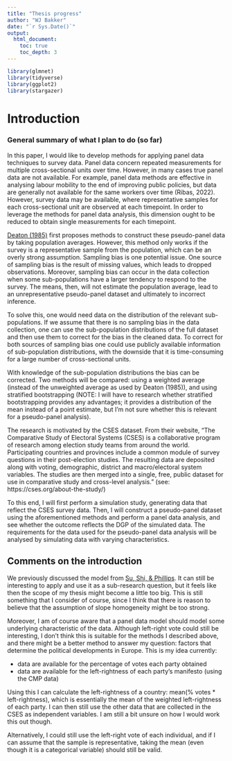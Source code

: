 ```yaml
---
title: "Thesis progress"
author: "WJ Bakker"
date: "`r Sys.Date()`"
output: 
  html_document:
    toc: true
    toc_depth: 3
---
```




```r

library(glmnet)
library(tidyverse)
library(ggplot2)
library(stargazer)


```



# Introduction

### General summary of what I plan to do (so far)

In this paper, I would like to develop methods for applying panel data techniques to survey data. Panel data concern repeated measurements for multiple cross-sectional units over time. However, in many cases true panel data are not available. For example, panel data methods are effective in analysing labour mobility to the end of improving public policies, but data are generally not available for the same workers over time (Ribas, 2022). However, survey data may be available, where representative samples for each cross-sectional unit are observed at each timepoint. In order to leverage the methods for panel data analysis, this dimension ought to be reduced to obtain single measurements for each timepoint. 

[Deaton (1985)](https://www.princeton.edu/~deaton/downloads/Panel_Data_from_Time_Series_of_Cross_Sections.pdf) first proposes methods to construct these pseudo-panel data by taking population averages. However, this method only works if the survey is a representative sample from the population, which can be an overly strong assumption. Sampling bias is one potential issue. One source of sampling bias is the result of missing values, which leads to dropped observations. Moreover, sampling bias can occur in the data collection when some sub-populations have a larger tendency to respond to the survey. The means, then, will not estimate the population average, lead to an unrepresentative pseudo-panel dataset and ultimately to incorrect inference. 

To solve this, one would need data on the distribution of the relevant sub-populations. If we assume that there is no sampling bias in the data collection, one can use the sub-population distributions of the full dataset and then use them to correct for the bias in the cleaned data. To correct for both sources of sampling bias one could use publicly available information of sub-population distributions, with the downside that it is time-consuming for a large number of cross-sectional units. 

With knowledge of the sub-population distributions the bias can be corrected. Two methods will be compared: using a weighted average (instead of the unweighted average as used by Deaton (1985)), and using stratified bootstrapping (NOTE: I will have to research whether stratified bootstrapping provides any advantages; it provides a distribution of the mean instead of a point estimate, but I'm not sure whether this is relevant for a pseudo-panel analysis).

The research is motivated by the CSES dataset. From their website, "The Comparative Study of Electoral Systems (CSES) is a collaborative program of research among election study teams from around the world. Participating countries and provinces include a common module of survey questions in their post-election studies. The resulting data are deposited along with voting, demographic, district and macro/electoral system variables. The studies are then merged into a single, free, public dataset for use in comparative study and cross-level analysis." (see: https://cses.org/about-the-study/)

To this end, I will first perform a simulation study, generating data that reflect the CSES survey data. Then, I will construct a pseudo-panel dataset using the aforementioned methods and perform a panel data analysis, and see whether the outcome reflects the DGP of the simulated data. The requirements for the data used for the pseudo-panel data analysis will be analysed by simulating data with varying characteristics. 

## Comments on the introduction

We previously discussed the model from [Su, Shi, & Phillips](https://doi-org.vu-nl.idm.oclc.org/10.3982/ECTA12560). It can still be interesting to apply and use it as a sub-research question, but it feels like then the scope of my thesis might become a little too big. This is still something that I consider of course, since I think that there is reason to believe that the assumption of slope homogeneity might be too strong. 

Moreover, I am of course aware that a panel data model should model some underlying characteristic of the data. Although left-right vote could still be interesting, I don't think this is suitable for the methods I described above, and there might be a better method to answer my question: factors that determine the political developments in Europe. 
This is my idea currently:

- data are available for the percentage of votes each party obtained
- data are available for the left-rightness of each party's manifesto (using the CMP data)

Using this I can calculate the left-rightness of a country: mean(% votes * left-rightness), which is essentially the mean of the weighted left-rightness of each party. I can then still use the other data that are collected in the CSES as independent variables. I am still a bit unsure on how I would work this out though.

Alternatively, I could still use the left-right vote of each individual, and if I can assume that the sample is representative, taking the mean (even though it is a categorical variable) should still be valid.










